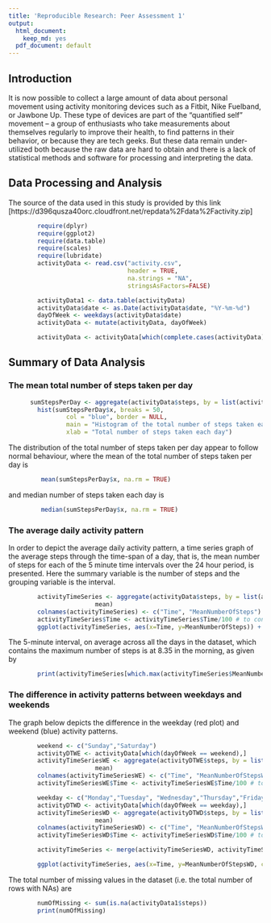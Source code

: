 ```yaml
---
title: 'Reproducible Research: Peer Assessment 1'
output:
  html_document:
    keep_md: yes
  pdf_document: default
---
```


## Introduction

It is now possible to collect a large amount of data about personal movement using activity monitoring devices such as a Fitbit, Nike Fuelband, or Jawbone Up. These type of devices are part of the “quantified self” movement – a group of enthusiasts who take measurements about themselves regularly to improve their health, to find patterns in their behavior, or because they are tech geeks. But these data remain under-utilized both because the raw data are hard to obtain and there is a lack of statistical methods and software for processing and interpreting the data.

## Data Processing and Analysis

The source of the data used in this study is provided by this link 
[https://d396qusza40orc.cloudfront.net/repdata%2Fdata%2Factivity.zip]

```r
        require(dplyr)
        require(ggplot2)
        require(data.table)
        require(scales)
        require(lubridate)
        activityData <- read.csv("activity.csv", 
                                 header = TRUE, 
                                 na.strings = "NA",
                                 stringsAsFactors=FALSE)

        activityData1 <- data.table(activityData)
        activityData$date <- as.Date(activityData$date, "%Y-%m-%d") 
        dayOfWeek <- weekdays(activityData$date)
        activityData <- mutate(activityData, dayOfWeek)

        activityData <- activityData[which(complete.cases(activityData)),]
```


## Summary of Data Analysis

### The mean total number of steps taken per day

```r
      sumStepsPerDay <- aggregate(activityData$steps, by = list(activityData$date), sum)
        hist(sumStepsPerDay$x, breaks = 50,
                col = "blue", border = NULL,
                main = "Histogram of the total number of steps taken each day",
                xlab = "Total number of steps taken each day")
```

The distribution of the total number of steps taken per day appear to follow normal behaviour, where the mean of the total number of steps taken per day is 
```r
         mean(sumStepsPerDay$x, na.rm = TRUE)
```
and median number of steps taken each day is

```r
         median(sumStepsPerDay$x, na.rm = TRUE)
```

### The average daily activity pattern
In order to depict the average daily activity pattern, a time series graph of the average steps through the time-span of a day, that is, the mean number of steps for each of the 5 minute time intervals over the 24 hour period, is presented.
Here the summary variable is the number of steps and the grouping variable is the interval.

```r
        
        activityTimeSeries <- aggregate(activityData$steps, by = list(activityData$interval), 
                        mean)
        colnames(activityTimeSeries) <- c("Time", "MeanNumberOfSteps")
        activityTimeSeries$Time <- activityTimeSeries$Time/100 # to convert the time interval to hours
        ggplot(activityTimeSeries, aes(x=Time, y=MeanNumberOfSteps)) + geom_line() + xlab("Time(Hours)") + ylab("Mean number of steps")
```


The 5-minute interval, on average across all the days in the dataset, which contains the maximum number of steps is at 8.35 in the morning, as given by
```r
        print(activityTimeSeries[which.max(activityTimeSeries$MeanNumberOfSteps),])
```


### The difference in activity patterns between weekdays and weekends

The graph below depicts the difference in the weekday (red plot) and weekend (blue) activity patterns.
```r
        weekend <- c("Sunday","Saturday")
        activityDTWE <- activityData[which(dayOfWeek == weekend),]
        activityTimeSeriesWE <- aggregate(activityDTWE$steps, by = list(activityDTWE$interval), 
                        mean)
        colnames(activityTimeSeriesWE) <- c("Time", "MeanNumberOfStepsWE")
        activityTimeSeriesWE$Time <- activityTimeSeriesWE$Time/100 # to convert the time interval to hours

        weekday <- c("Monday","Tuesday", "Wednesday","Thursday","Friday")
        activityDTWD <- activityData[which(dayOfWeek == weekday),]
        activityTimeSeriesWD <- aggregate(activityDTWD$steps, by = list(activityDTWD$interval), 
                        mean)
        colnames(activityTimeSeriesWD) <- c("Time", "MeanNumberOfStepsWD")
        activityTimeSeriesWD$Time <- activityTimeSeriesWD$Time/100 # to convert the time interval to hours

        activityTimeSeries <- merge(activityTimeSeriesWD, activityTimeSeriesWE, "Time")

        ggplot(activityTimeSeries, aes(x=Time, y=MeanNumberOfStepsWD, color = "red")) + geom_line() + xlab("Time(Hours)") + ylab("Mean number of steps") +   geom_line(aes(x=Time, y=MeanNumberOfStepsWE, color = "blue")) + scale_colour_discrete(name  ="dayOfWeek", breaks=c("weekday", "weekend"), labels=c("Woman", "Man")) 
```

The total number of missing values in the dataset (i.e. the total number of rows with NAs) are 

```r
        numOfMissing <- sum(is.na(activityData1$steps))
        print(numOfMissing)
```







